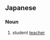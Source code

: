 ==Japanese==
{{ja-kanjitab|きょう|いく|じつ|しゅう|せい|k3=じっ|yomi=o}}

===Noun===
{{ja-noun|きょういくじっしゅうせい}}

# student [[teacher]]